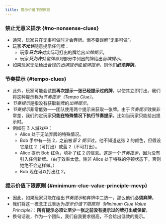 ```yaml
---
title: 提示价值下限原则
---
```



<BeginnersGuideProgress id="minimum-clue-value-principle" />

### 禁止无意义提示 \{#no-nonsense-clues\}

- 通常，玩家只在无事可做时才会弃牌。但不要误解“无事可做”。
- 玩家<Em>**不允许**</Em>随意提示任何牌：
  - 玩家<Em>**只允许**</Em>对实际可打出的牌给出*出牌提示*。
  - 玩家<Em>**只允许**</Em>对*留牌原则*部分中列出的牌给出*留牌提示*。
- 如果玩家无法给出合规的*出牌提示*或*留牌提示*，则他们**必须弃牌**。

### 节奏提示 \{#tempo-clues\}

- 此外，玩家可能会试图**再次提示一张已经提示过的牌**，以使其立即打出。我们将这种提示称为*节奏提示（Tempo Clue）*。
- *节奏提示*是指没有获取新牌的*出牌提示*。
- *节奏提示*非常低效——团队使用两个提示来获取一张牌。由于*节奏提示*效果非常差，我们约定玩家**只能在特殊情况下执行节奏提示**，比如当玩家只能给出提示时。
- 例如在 3 人游戏中：
  - Alice 处于无法弃牌的特殊情况。
  - Bob 手中有一张 2，之前被*留 2 提示*过。他不知道这张 2 的颜色，但假设它是红 2（可打出）或蓝 2（不可打出）。
  - Alice 提示 Bob 红色，填补了红 2 的信息。这是一个*节奏提示*，因为没有引入任何新牌。（由于效率太低，除非 Alice 处于特殊的停顿状态下，否则她绝不会这样做。）
  - Bob 现在可以打出红 2。

<TempoClue />

### 提示价值下限原则 \{#minimum-clue-value-principle-mcvp\}

- 因此，如果玩家只能在给出*节奏提示*和弃牌中二选一，那么他们**必须弃牌**。
- 我们将这一概念正式表达为*提示价值下限原则（Minimum Clue Value Principle）*：**所有提示必须让至少一张之前没有提示过的牌打出或保留**。
- 换句话说，作为一个团队，我们自我要求很高，不会给出低效的提示。
